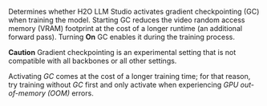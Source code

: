 Determines whether H2O LLM Studio activates gradient checkpointing (GC) when training the model. Starting GC reduces the video random access memory (VRAM) footprint at the cost of a longer runtime (an additional forward pass). Turning **On** GC enables it during the training process.

**Caution**
Gradient checkpointing is an experimental setting that is not compatible with all backbones or all other settings.

Activating *GC* comes at the cost of a longer training time; for that reason, try training without *GC* first and only activate when experiencing *GPU out-of-memory (OOM)* errors.